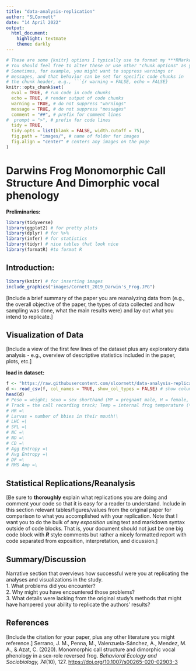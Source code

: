 ```yaml
---
title: "data-analysis-replication"
author: "SLCornett"
date: "14 April 2022"
output: 
  html_document: 
    highlight: textmate
    theme: darkly
---
```

```r
# These are some {knitr} options I typically use to format my ***RMarkdown*** documents in a consistent way
# You should feel free to alter these or use other "chunk options" as you see fit!
# Sometimes, for example, you might want to suppress warnings or
# messages, and that behavior can be set for specific code chunks in
# the chunk header, e.g., ```{r warning = FALSE, echo = FALSE}
knitr::opts_chunk$set(
  eval = TRUE, # run code in code chunks
  echo = TRUE, # render output of code chunks
  warning = TRUE, # do not suppress "warnings"
  message = TRUE, # do not suppress "messages"
  comment = "##", # prefix for comment lines
#  prompt = ">", # prefix for code lines
  tidy = TRUE,
  tidy.opts = list(blank = FALSE, width.cutoff = 75),
  fig.path = "images/", # name of folder for images
  fig.align = "center" # centers any images on the page
)
```

# Darwins Frog Monomorphic Call Structure And Dimorphic vocal phenology\


**Preliminaries:**
```r
library(tidyverse)
library(ggplot2) # for pretty plots
library(dplyr) # for %>% 
library(infer) # for statistics
library(tidyr) # nice tables that look nice
library(formatR) #to format R
```


## Introduction:\
```r
library(knitr) # for inserting images
include_graphics("images/Cornett_2019_Darwin's_Frog.JPG")
```
[Include a brief summary of the paper you are reanalyzing data from (e.g., the overall objective of the paper, the types of data collected and how sampling was done, what the main results were) and lay out what you intend to replicate.]



## Visualization of Data\
[Include a view of the first few lines of the dataset plus any exploratory data analysis - e.g., overview of descriptive statistics included in the paper, plots, etc.]

**load in dataset:**
```r
f <- "https://raw.githubusercontent.com/slcornett/data-analysis-replication/main/data/Serrano_et_al_2020_MPMH.csv"
d <- read_csv(f, col_names = TRUE, show_col_types = FALSE) # show column names, hides dataframe message details
head(d)
# Peso = weight; sexo = sex shorthand (MP = pregnant male, H = female, M = non-pregnant male); Calls5min = calls in 5 min interval; Nombre =  name given to ID the frog <3; Captura =\
# Track = the call recording track; Temp = internal frog temperature (ºC);
# HR =\
# Larvas = number of bbies in their mouth!\
# LHC =\
# SPL =\ 
# NC =\
# ND =\  
# CD =\  
# Agg Entropy =\
# Avg Entropy =\
# DF =\
# RMS Amp =\
```


## Statistical Replications/Reanalysis
[Be sure to **thoroughly** explain what replications you are doing and comment your code so that it is easy for a reader to understand. Include in this section relevant tables/figures/values from the original paper for comparison to what you accomplished with your replication. Note that I want you to do the bulk of any *exposition* using text and markdown syntax outside of code blocks. That is, your document should not just be one big code block with ***R*** style comments but rather a nicely formatted report with code separated from exposition, interpretation, and dicussion.]

## Summary/Discussion
Narrative section that overviews how successful were you at replicating the analyses and visualizations in the study.\
1. What problems did you encounter?  
2. Why might you have encountered those problems?  
3. What details were lacking from the original study's methods that might have hampered your ability to replicate the authors' results?  

## References\
[Include the citation for your paper, plus any other literature you might reference.]
Serrano, J. M., Penna, M., Valenzuela-Sánchez, A., Mendez, M. A., & Azat, C. (2020). Monomorphic call structure and dimorphic vocal phenology in a sex-role reversed frog. _Behavioral Ecology and Sociobiology, 74_(10), 127. <https://doi.org/10.1007/s00265-020-02903-3>\